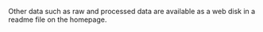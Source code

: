 Other data such as raw and processed data are available as a web disk in a readme file on the homepage.
